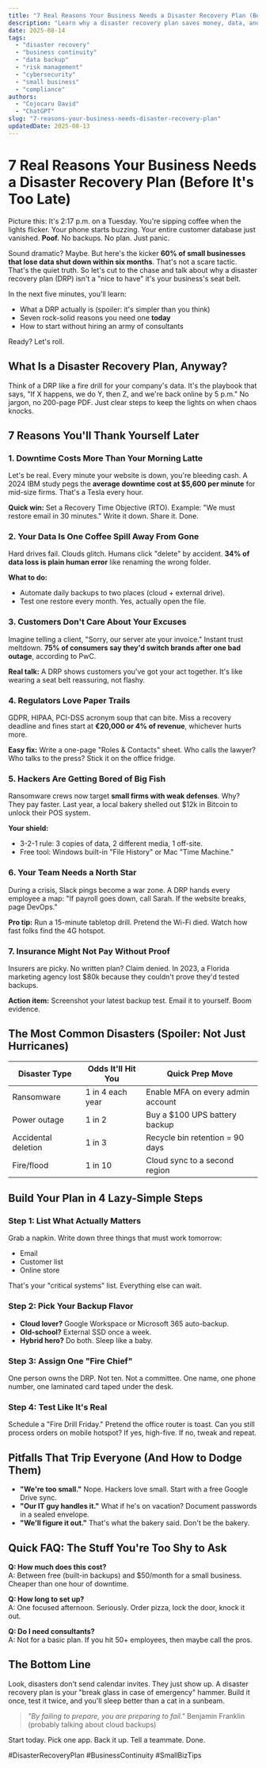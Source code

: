 ```yaml
---
title: "7 Real Reasons Your Business Needs a Disaster Recovery Plan (Before It's Too Late)"
description: "Learn why a disaster recovery plan saves money, data, and your reputation. Simple steps to build one today no tech degree required."
date: 2025-08-14
tags:
  - "disaster recovery"
  - "business continuity"
  - "data backup"
  - "risk management"
  - "cybersecurity"
  - "small business"
  - "compliance"
authors:
  - "Cojocaru David"
  - "ChatGPT"
slug: "7-reasons-your-business-needs-disaster-recovery-plan"
updatedDate: 2025-08-13
---
```


# 7 Real Reasons Your Business Needs a Disaster Recovery Plan (Before It's Too Late)

Picture this: It's 2:17 p.m. on a Tuesday. You're sipping coffee when the lights flicker. Your phone starts buzzing. Your entire customer database just vanished. **Poof.** No backups. No plan. Just panic.

Sound dramatic? Maybe. But here's the kicker **60% of small businesses that lose data shut down within six months**. That's not a scare tactic. That's the quiet truth. So let's cut to the chase and talk about why a disaster recovery plan (DRP) isn't a "nice to have" it's your business's seat belt.

In the next five minutes, you'll learn:
- What a DRP actually is (spoiler: it's simpler than you think)
- Seven rock-solid reasons you need one **today**
- How to start without hiring an army of consultants

Ready? Let's roll.

## What Is a Disaster Recovery Plan, Anyway?

Think of a DRP like a fire drill for your company's data. It's the playbook that says, "If X happens, we do Y, then Z, and we're back online by 5 p.m." No jargon, no 200-page PDF. Just clear steps to keep the lights on when chaos knocks.

## 7 Reasons You'll Thank Yourself Later

### 1. Downtime Costs More Than Your Morning Latte
Let's be real. Every minute your website is down, you're bleeding cash. A 2024 IBM study pegs the **average downtime cost at $5,600 per minute** for mid-size firms. That's a Tesla every hour.

**Quick win:** Set a Recovery Time Objective (RTO). Example: "We must restore email in 30 minutes." Write it down. Share it. Done.

### 2. Your Data Is One Coffee Spill Away From Gone
Hard drives fail. Clouds glitch. Humans click "delete" by accident. **34% of data loss is plain human error** like renaming the wrong folder.

**What to do:**
- Automate daily backups to two places (cloud + external drive).
- Test one restore every month. Yes, actually open the file.

### 3. Customers Don't Care About Your Excuses
Imagine telling a client, "Sorry, our server ate your invoice." Instant trust meltdown. **75% of consumers say they'd switch brands after one bad outage**, according to PwC.

**Real talk:** A DRP shows customers you've got your act together. It's like wearing a seat belt reassuring, not flashy.

### 4. Regulators Love Paper Trails
GDPR, HIPAA, PCI-DSS acronym soup that can bite. Miss a recovery deadline and fines start at **€20,000 or 4% of revenue**, whichever hurts more.

**Easy fix:** Write a one-page "Roles & Contacts" sheet. Who calls the lawyer? Who talks to the press? Stick it on the office fridge.

### 5. Hackers Are Getting Bored of Big Fish
Ransomware crews now target **small firms with weak defenses**. Why? They pay faster. Last year, a local bakery shelled out $12k in Bitcoin to unlock their POS system.

**Your shield:**
- 3-2-1 rule: 3 copies of data, 2 different media, 1 off-site.
- Free tool: Windows built-in "File History" or Mac "Time Machine."

### 6. Your Team Needs a North Star
During a crisis, Slack pings become a war zone. A DRP hands every employee a map: "If payroll goes down, call Sarah. If the website breaks, page DevOps."

**Pro tip:** Run a 15-minute tabletop drill. Pretend the Wi-Fi died. Watch how fast folks find the 4G hotspot.

### 7. Insurance Might Not Pay Without Proof
Insurers are picky. No written plan? Claim denied. In 2023, a Florida marketing agency lost $80k because they couldn't prove they'd tested backups.

**Action item:** Screenshot your latest backup test. Email it to yourself. Boom evidence.

## The Most Common Disasters (Spoiler: Not Just Hurricanes)

| Disaster Type        | Odds It'll Hit You | Quick Prep Move                  |
|----------------------|--------------------|----------------------------------|
| Ransomware           | 1 in 4 each year   | Enable MFA on every admin account|
| Power outage         | 1 in 2             | Buy a $100 UPS battery backup    |
| Accidental deletion  | 1 in 3             | Recycle bin retention = 90 days  |
| Fire/flood           | 1 in 10            | Cloud sync to a second region    |

## Build Your Plan in 4 Lazy-Simple Steps

### Step 1: List What Actually Matters
Grab a napkin. Write down three things that must work tomorrow:
- Email
- Customer list
- Online store

That's your "critical systems" list. Everything else can wait.

### Step 2: Pick Your Backup Flavor
- **Cloud lover?** Google Workspace or Microsoft 365 auto-backup.
- **Old-school?** External SSD once a week.
- **Hybrid hero?** Do both. Sleep like a baby.

### Step 3: Assign One "Fire Chief"
One person owns the DRP. Not ten. Not a committee. One name, one phone number, one laminated card taped under the desk.

### Step 4: Test Like It's Real
Schedule a "Fire Drill Friday." Pretend the office router is toast. Can you still process orders on mobile hotspot? If yes, high-five. If no, tweak and repeat.

## Pitfalls That Trip Everyone (And How to Dodge Them)

- **"We're too small."** Nope. Hackers love small. Start with a free Google Drive sync.
- **"Our IT guy handles it."** What if he's on vacation? Document passwords in a sealed envelope.
- **"We'll figure it out."** That's what the bakery said. Don't be the bakery.

## Quick FAQ: The Stuff You're Too Shy to Ask

**Q: How much does this cost?**  
A: Between free (built-in backups) and $50/month for a small business. Cheaper than one hour of downtime.

**Q: How long to set up?**  
A: One focused afternoon. Seriously. Order pizza, lock the door, knock it out.

**Q: Do I need consultants?**  
A: Not for a basic plan. If you hit 50+ employees, then maybe call the pros.

## The Bottom Line

Look, disasters don't send calendar invites. They just show up. A disaster recovery plan is your "break glass in case of emergency" hammer. Build it once, test it twice, and you'll sleep better than a cat in a sunbeam.

> _"By failing to prepare, you are preparing to fail."_  Benjamin Franklin (probably talking about cloud backups)

Start today. Pick one app. Back it up. Tell a teammate. Done.

#DisasterRecoveryPlan #BusinessContinuity #SmallBizTips